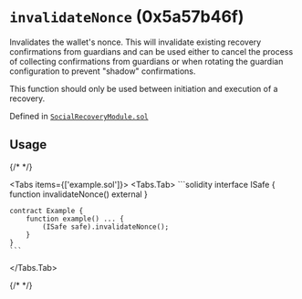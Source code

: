 



# `invalidateNonce` (0x5a57b46f)



Invalidates the wallet's nonce. This will invalidate existing
recovery confirmations from guardians and can be used either to cancel
the process of collecting confirmations from guardians or when rotating
the guardian configuration to prevent "shadow" confirmations.

This function should only be used between initiation and execution of a recovery.


Defined in [`SocialRecoveryModule.sol`](https://github.com/safe-global/safe-modules/tree/recovery/v0.1.0/modules/recovery/contracts/generated-markups/candide-contracts/contracts/modules/social_recovery/SocialRecoveryModule.sol#Lundefined)


## Usage

{/* <!-- vale off --> */}

<Tabs items={['example.sol']}>
  <Tabs.Tab>
    ```solidity
    interface ISafe {
        function invalidateNonce() external
    }

    contract Example {
        function example() ... {
            (ISafe safe).invalidateNonce();
        }
    }
    ```
  </Tabs.Tab>
</Tabs>

{/* <!-- vale on --> */}






